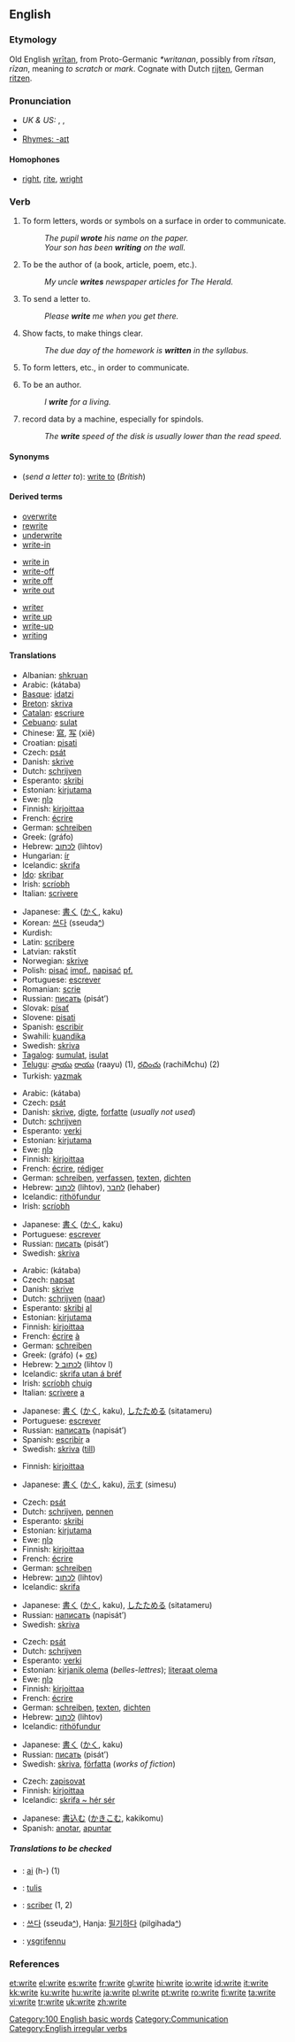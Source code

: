 ==English==

{{rank|merely|struck|man's|650|write|caught|below|window}}

===Etymology===
Old English [[writan|wrītan]], from Proto-Germanic ''*writanan'', possibly from ''rītsan'', ''rīzan'', meaning ''to scratch'' or ''mark''. Cognate with Dutch [[rijten]], German [[ritzen]].

===Pronunciation===
* ''UK & US:'' {{AHD|rīt}}, {{IPA|/ɹaɪt/}}, {{SAMPA|/raIt/}}
* {{audio|en-us-write.ogg|Audio (US)}}
* [[Rhymes:English:-aɪt|Rhymes: -aɪt]]

====Homophones====
*[[right]], [[rite]], [[wright]]

===Verb===
{{en-verb|writes|writing|'''[[wrote]]''' ''or archaic'', '''[[writ]]'''|written}}

# To form letters, words or symbols on a surface in order to communicate.
#: ''The pupil '''wrote''' his name on the paper.''
#: ''Your son has been '''writing''' on the wall.''
# {{transitive}} To be the author of (a book, article, poem, etc.).
#: ''My uncle '''writes''' newspaper articles for The Herald.''
# {{context|transitive|US}} To send a letter to.
#: ''Please '''write''' me when you get there.''
# {{transitive}} Show facts, to make things clear.
#: ''The due day of the homework is '''written''' in the syllabus.''
# {{intransitive}} To form letters, etc., in order to communicate.
# {{intransitive}} To be an author.
#: ''I '''write''' for a living.''
# {{context|intransitive|computing}} record data by a machine, especially for spindols.
#: ''The '''write''' speed of the disk is usually lower than the read speed.''

====Synonyms====
*(''send a letter to''): [[write to]] (''British'')

====Derived terms====
{{top3}}
*[[overwrite]]
*[[rewrite]]
*[[underwrite]]
*[[write-in]]
{{mid3}}
*[[write in]]
*[[write-off]]<!--noun-->
*[[write off]]<!--verb-->
*[[write out]]
{{mid3}}
*[[writer]]
*[[write up]]<!--verb-->
*[[write-up]]<!--noun-->
*[[writing]]
{{bottom}}

====Translations====
{{trans-top|to form letters, etc.}}
*Albanian: [[shkruan]]
*Arabic: {{ARchar|[[كتب|كَتَبَ]]}} (kátaba)
*[[Basque]]: [[idatzi]]
*[[Breton]]: [[skriva]]
*[[Catalan]]: [[escriure]]
*[[Cebuano]]: [[sulat]]
*Chinese: [[寫]], [[写]] (xiě)
*Croatian: [[pisati]]
*Czech: [[psát]]
*Danish: [[skrive]]
*Dutch: [[schrijven]]
*Esperanto: [[skribi]]
*Estonian: [[kirjutama]]
*Ewe: [[ŋlɔ]]
*Finnish: [[kirjoittaa]]
*French: [[écrire]]
*German: [[schreiben]]
*Greek: {{t+|el|γράφω||}} (gráfo)
*Hebrew: [[לכתוב]] (lihtov)
*Hungarian: [[ír]]
*Icelandic: [[skrifa]]
*[[Ido]]: [[skribar]]
*Irish: [[scríobh]]
*Italian: [[scrivere]]
{{trans-mid}}
*Japanese: [[書く]] ([[かく]], kaku)
*Korean: [[쓰다]] (sseuda[[:ko:쓰다|^]])
*Kurdish: {{KUchar|[[نوسین]]}}
*Latin: [[scribere]]
*Latvian: rakstīt
*Norwegian: [[skrive]]
*Polish: [[pisać]] [[impf.]], [[napisać]] [[pf.]]
*Portuguese: [[escrever]]
*Romanian: [[scrie]]
*Russian: [[писать]] (pisát’)
*Slovak: [[písať]]
*Slovene: [[pisati]]
*Spanish: [[escribir]]
*Swahili: [[kuandika]]
*Swedish: [[skriva]]
*[[Tagalog]]: [[sumulat]], [[isulat]]
*[[Telugu]]: [[వ్రాయు]] [[రాయు]] (raayu) (1), [[రచించు]] (rachiMchu) (2)
*Turkish: [[yazmak]]
{{trans-bottom}}

{{trans-top|to be the author of}}
*Arabic: {{ARchar|[[كتب|كَتَبَ]]}} (kátaba)
*Czech: [[psát]]
*Danish: [[skrive]], [[digte]], [[forfatte]] (''usually not used'')
*Dutch: [[schrijven]]
*Esperanto: [[verki]]
*Estonian: [[kirjutama]]
*Ewe: [[ŋlɔ]]
*Finnish: [[kirjoittaa]]
*French: [[écrire]], [[rédiger]]
*German: [[schreiben]], [[verfassen]], [[texten]], [[dichten]]
*Hebrew: [[לכתוב]] (lihtov), [[לחבר]] (lehaber)
*Icelandic: [[rithöfundur]]
*Irish: [[scríobh]]
{{trans-mid}}
*Japanese: [[書く]] ([[かく]], kaku)
*Portuguese: [[escrever]]
*Russian: [[писать]] (pisát’)
*Swedish: [[skriva]]
{{trans-bottom}}

{{trans-top|to send a letter to}}
*Arabic: {{ARchar|[[كتب|كَتَبَ]]}} (kátaba)
*Czech: [[napsat]]
*Danish: [[skrive]]
*Dutch: [[schrijven]] ([[naar]])
*Esperanto: [[skribi]] [[al]]
*Estonian: [[kirjutama]]
*Finnish: [[kirjoittaa]]
*French: [[écrire]] [[à#French|à]]
*German: [[schreiben]]
*Greek: {{t+|el|γράφω||}} (gráfo) (+ [[σε]])
*Hebrew: [[לכתוב ל]] (lihtov l)
*Icelandic: [[skrifa|skrifa utan á bréf]]
*Irish: [[scríobh]] [[chuig]]
*Italian: [[scrivere]] [[a#Italian|a]]
{{trans-mid}}
*Japanese: [[書く]] ([[かく]], kaku), [[したためる]] (sitatameru)
*Portuguese: [[escrever]]
*Russian: [[написать]] (napisát’)
*Spanish: [[escribir]] a
*Swedish: [[skriva]] ([[till]])
{{trans-bottom}}

{{trans-top|to show facts}}
*Finnish: [[kirjoittaa]]
{{trans-mid}}
*Japanese: [[書く]] ([[かく]], kaku), [[示す]] (simesu)
{{trans-bottom}}

{{trans-top|to form letters, etc.}}
*Czech: [[psát]]
*Dutch: [[schrijven]], [[pennen]]
*Esperanto: [[skribi]]
*Estonian: [[kirjutama]]
*Ewe: [[ŋlɔ]]
*Finnish: [[kirjoittaa]]
*French: [[écrire]]
*German: [[schreiben]]
*Hebrew: [[לכתוב]] (lihtov)
*Icelandic: [[skrifa]]
{{trans-mid}}
*Japanese: [[書く]] ([[かく]], kaku), [[したためる]] (sitatameru)
*Russian: [[написать]] (napisát’)
*Swedish: [[skriva]]
{{trans-bottom}}

{{trans-top|to be an author}}
*Czech: [[psát]]
*Dutch: [[schrijven]]
*Esperanto: [[verki]]
*Estonian: [[kirjanik olema]] (''belles-lettres''); [[literaat olema]]
*Ewe: [[ŋlɔ]]
*Finnish: [[kirjoittaa]]
*French: [[écrire]]
*German: [[schreiben]], [[texten]], [[dichten]]
*Hebrew: [[לכתוב]] (lihtov)
*Icelandic: [[rithöfundur]]
{{trans-mid}}
*Japanese: [[書く]] ([[かく]], kaku)
*Russian: [[писать]] (pisát’)
*Swedish: [[skriva]], [[författa]] (''works of fiction'')
{{trans-bottom}}

{{trans-top|to record data}}
*Czech: [[zapisovat]]
*Finnish: [[kirjoittaa]]
*Icelandic: [[skrifa|skrifa ~ hér sér]]
{{trans-mid}}
*Japanese: [[書込む]] ([[かきこむ]], kakikomu)
*Spanish: [[anotar]], [[apuntar]]
{{trans-bottom}}

=====Translations to be checked=====
{{checktrans-top}}
*{{ttbc|Guaraní}}: [[ai]] (h-) (1)
*{{ttbc|Indonesian}}: [[tulis]]
*{{ttbc|Interlingua}}: [[scriber]] (1, 2)
*{{ttbc|Korean}}: [[쓰다]] (sseuda[[:ko:쓰다|^]]), Hanja: [[필기]]하다 (pilgihada[[:ko:필기하다|^]])
*{{ttbc|Welsh}}: [[ysgrifennu]]
{{trans-bottom}}

===References===
{{R:Century 1911}}
{{R:Webster 1913}}

[[Category:100 English basic words]]
[[Category:Communication]]
[[Category:English irregular verbs]]

[[et:write]]
[[el:write]]
[[es:write]]
[[fr:write]]
[[gl:write]]
[[hi:write]]
[[io:write]]
[[id:write]]
[[it:write]]
[[kk:write]]
[[ku:write]]
[[hu:write]]
[[ja:write]]
[[pl:write]]
[[pt:write]]
[[ro:write]]
[[fi:write]]
[[ta:write]]
[[vi:write]]
[[tr:write]]
[[uk:write]]
[[zh:write]]